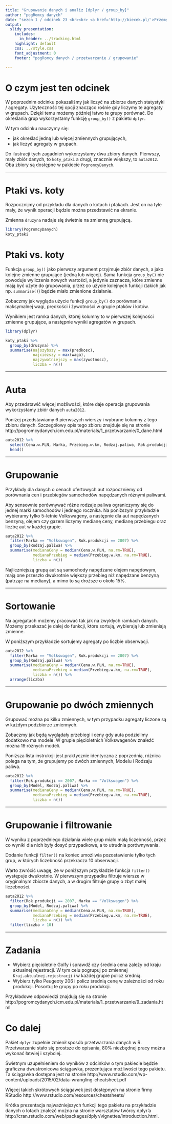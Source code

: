```yaml
---
title: "Grupowanie danych i analiz [dplyr / group_by]"
author: "pogRomcy danych"
date: "sezon 1 / odcinek 23 <br><br> <a href='http://biecek.pl/'>Przemysław Biecek @ Uniwersytet Warszawski</a><br><br><br>Naciśnij `A` by zamienić slajdy na ciągły tekst. <br> Naciśnij `T` by wyświetlić spis treści."
output:
  slidy_presentation:
    includes:
      in_header: ../tracking.html
    highlight: default
    css: ../style.css
    font_adjustment: 0
    footer: "pogRomcy danych / przetwarzanie / grupowanie"

---
```


# O czym jest ten odcinek

W poprzednim odcinku pokazaliśmy jak liczyć na zbiorze danych statystyki / agregaty. Użyteczność tej opcji znacząco rośnie gdy liczymy te agregaty w grupach. Dzięki temu możemy później łatwo te grupy porównać. Do określania grup wykorzystamy funkcję `group_by()` z pakietu `dplyr`.

W tym odcinku nauczymy się:

- jak określać jedną lub więcej zmiennych grupujących,
- jak liczyć agregaty w grupach.

Do ilustracji tych zagadnień wykorzystamy dwa zbiory danych. Pierwszy, mały zbiór danych, to `koty_ptaki` a drugi, 
znacznie większy, to `auta2012`. Oba zbiory są dostępne w pakiecie `PogromcyDanych`.

---

# Ptaki vs. koty

Rozpocznijmy od przykładu dla danych o kotach i ptakach. Jest on na tyle mały, że wynik operacji będzie można przedstawić na ekranie.

Zmienna `druzyna` nadaje się świetnie na zmienną grupującą.

```r
library(PogromcyDanych)
koty_ptaki
```

# Ptaki vs. koty

Funkcja `group_by()` jako pierwszy argument przyjmuje zbiór danych, a jako kolejne zmienne grupujące (jedną lub więcej). Sama funkcja `group_by()` nie powoduje wyliczenia nowych wartości, 
a jedynie zaznacza, które zmienne mają być użyte do grupowania, przez co użycie kolejnych funkcji (takich jak np. `summarise()`) będzie miało zmienione działanie. 

Zobaczmy jak wygląda użycie funkcji `group_by()` do porównania maksymalnej wagi, prędkości i żywotności w grupie ptaków i kotów.

Wynikiem jest ramka danych, której kolumny to w pierwszej kolejności zmienne grupujące, a następnie wyniki agregatów w grupach.

```r
library(dplyr)

koty_ptaki %>%
  group_by(druzyna) %>%
  summarise(najszybszy = max(predkosc),
            najciezszy = max(waga),
            najzywotniejszy = max(zywotnosc),
            liczba = n())
```

---

# Auta

Aby przedstawić więcej możliwości, które daje operacja grupowania wykorzystamy  zbiór danych `auta2012`.

Poniżej przedstawiamy 6 pierwszych wierszy i wybrane kolumny z tego zbioru danych. Szczegółowy opis tego zbioru znajduje się na stronie http://pogromcydanych.icm.edu.pl/materials/1_przetwarzanie/0_dane.html

```r
auta2012 %>%
  select(Cena.w.PLN, Marka, Przebieg.w.km, Rodzaj.paliwa, Rok.produkcji) %>%
  head()
```

---

# Grupowanie

Przykłady dla danych o cenach ofertowych aut rozpoczniemy od porównania cen i przebiegów samochodów napędzanych różnymi paliwami.

Aby sensownie porównywać różne rodzaje paliwa ograniczymy się do jednej marki samochodów i jednego rocznika. 
Na poniższym przykładzie wybieramy tylko 5-letnie Volkswageny, a następnie dla aut napędzanych benzyną, olejem czy gazem liczymy medianę ceny, medianę przebiegu oraz liczbę aut w każdej grupie.

```r
auta2012 %>%
  filter(Marka == "Volkswagen", Rok.produkcji == 2007) %>%
  group_by(Rodzaj.paliwa) %>%
  summarise(medianaCeny = median(Cena.w.PLN, na.rm=TRUE),
            medianaPrzebieg = median(Przebieg.w.km, na.rm=TRUE),
            liczba = n())
```

Najliczniejszą grupą aut są samochody napędzane olejem napędowym, mają one przeszło dwukrotnie większy przebieg niż napędzane benzyną (patrząc na mediany), a mimo to są droższe o około 15\%.

---

# Sortowanie

Na agregatach możemy pracować tak jak na zwykłych ramkach danych. Możemy przekazać je dalej do funkcji, które sortują, wybierają lub zmieniają zmienne.

W poniższym przykładzie sortujemy agregaty po liczbie obserwacji.

```r
auta2012 %>%
  filter(Marka == "Volkswagen", Rok.produkcji == 2007) %>%
  group_by(Rodzaj.paliwa) %>%
  summarise(medianaCeny = median(Cena.w.PLN, na.rm=TRUE),
            medianaPrzebieg = median(Przebieg.w.km, na.rm=TRUE),
            liczba = n()) %>%
  arrange(liczba)
```

---

# Grupowanie po dwóch zmiennych

Grupować można po kilku zmiennych, w tym przypadku agregaty liczone są w każdym podzbiorze zmiennych.

Zobaczmy jak będą wyglądały przebiegi i ceny gdy auta podzielimy dodatkowo ma modele. W grupie pięcioletnich Volkswagenów znaleźć można 19 różnych modeli.

Poniższa lista instrukcji jest praktycznie identyczna z poprzednią, różnica polega na tym, że grupujemy po dwóch zmiennych, Modelu i Rodzaju paliwa.

```r
auta2012 %>%
  filter(Rok.produkcji == 2007, Marka == "Volkswagen") %>%
  group_by(Model, Rodzaj.paliwa) %>%
  summarise(medianaCeny = median(Cena.w.PLN, na.rm=TRUE),
            medianaPrzebieg = median(Przebieg.w.km, na.rm=TRUE),
            liczba = n()) 

```

---

# Grupowanie i filtrowanie

W wyniku z poprzedniego działania wiele grup miało małą liczebność, przez co wyniki dla nich były dosyć przypadkowe, a to utrudnia porównywania.

Dodanie funkcji `filter()` na koniec umożliwia pozostawienie tylko tych grup, w których liczebność przekracza 10 obserwacji.

Warto zwrócić uwagę, że w poniższym przykładzie funkcja `filter()` występuje dwukrotnie. W pierwszym przypadku 
filtruje wiersze w oryginalnym zbiorze danych, a w drugim filtruje grupy o zbyt małej liczebności.

```r
auta2012 %>%
  filter(Rok.produkcji == 2007, Marka == "Volkswagen") %>%
  group_by(Model, Rodzaj.paliwa) %>%
  summarise(medianaCeny = median(Cena.w.PLN, na.rm=TRUE),
            medianaPrzebieg = median(Przebieg.w.km, na.rm=TRUE),
            liczba = n()) %>%
  filter(liczba > 10) 
```

---

# Zadania

* Wybierz pięcioletnie Golfy i sprawdź czy średnia cena zależy od kraju aktualnej rejestracji. W tym celu pogrupuj po zmiennej `Kraj.aktualnej.rejestracji` i w każdej grupie policz średnią.
* Wybierz tylko Peugeoty 206 i policz średnią cenę w zależności od roku produkcji. Posortuj te grupy po roku produkcji.

Przykładowe odpowiedzi znajdują się na stronie http://pogromcydanych.icm.edu.pl/materials/1_przetwarzanie/9_zadania.html

# Co dalej

Pakiet `dplyr` zupełnie zmienił sposób przetwarzania danych w R. Przetwarzanie stało się prostsze do opisania, 80\% niezbędnej pracy można wykonać łatwiej i szybciej.

Świetnym uzupełnieniem do wyników z odcinków o tym pakiecie będzie graficzna dwustronicowa ściągawka, prezentująca możliwości tego pakietu. Ta ściągawka dostępna jest na stronie http://www.rstudio.com/wp-content/uploads/2015/02/data-wrangling-cheatsheet.pdf

Więcej takich skrótowych ściągawek jest dostępnych na stronie firmy RStudio http://www.rstudio.com/resources/cheatsheets/

Krótka prezentacja najważniejszych funkcji tego pakietu na przykładzie danych o lotach znaleźć można na stronie warsztatów twórcy dplyr'a http://cran.rstudio.com/web/packages/dplyr/vignettes/introduction.html.


